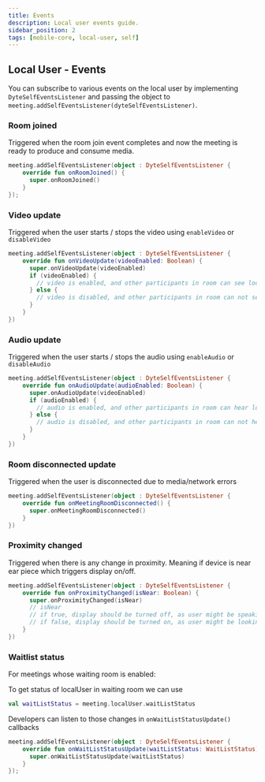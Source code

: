 ```yaml
---
title: Events
description: Local user events guide.
sidebar_position: 2
tags: [mobile-core, local-user, self]
---
```


## Local User - Events

You can subscribe to various events on the local user by implementing
`DyteSelfEventsListener` and passing the object to
`meeting.addSelfEventsListener(dyteSelfEventsListener)`.

### Room joined

Triggered when the room join event completes and now the meeting is ready to
produce and consume media.

```kotlin
meeting.addSelfEventsListener(object : DyteSelfEventsListener {
    override fun onRoomJoined() {
      super.onRoomJoined()
    }
});
```

### Video update

Triggered when the user starts / stops the video using `enableVideo` or
`disableVideo`

```kotlin
meeting.addSelfEventsListener(object : DyteSelfEventsListener {
    override fun onVideoUpdate(videoEnabled: Boolean) {
      super.onVideoUpdate(videoEnabled)
      if (videoEnabled) {
        // video is enabled, and other participants in room can see local user
      } else {
        // video is disabled, and other participants in room can not see local user.
      }
    }
})
```

### Audio update

Triggered when the user starts / stops the audio using `enableAudio` or
`disableAudio`

```kotlin
meeting.addSelfEventsListener(object : DyteSelfEventsListener {
    override fun onAudioUpdate(audioEnabled: Boolean) {
      super.onAudioUpdate(videoEnabled)
      if (audioEnabled) {
        // audio is enabled, and other participants in room can hear local user
      } else {
        // audio is disabled, and other participants in room can not hear local user.
      }
    }
})
```

### Room disconnected update

Triggered when the user is disconnected due to media/network errors

```kotlin
meeting.addSelfEventsListener(object : DyteSelfEventsListener {
    override fun onMeetingRoomDisconnected() {
      super.onMeetingRoomDisconnected()
    }
})
```

### Proximity changed

Triggered when there is any change in proximity. Meaning if device is near ear
piece which triggers display on/off.

```kotlin
meeting.addSelfEventsListener(object : DyteSelfEventsListener {
    override fun onProximityChanged(isNear: Boolean) {
      super.onProximityChanged(isNear)
      // isNear
      // if true, display should be turned off, as user might be speaking through earpiece
      // if false, display should be turned on, as user might be looking at display and listening through speaker/earphones.
    }
})
```

### Waitlist status

For meetings whose waiting room is enabled:

To get status of localUser in waiting room we can use

```kotlin
val waitListStatus = meeting.localUser.waitListStatus
```

Developers can listen to those changes in `onWaitListStatusUpdate()` callbacks

```kotlin
meeting.addSelfEventsListener(object : DyteSelfEventsListener {
    override fun onWaitListStatusUpdate(waitListStatus: WaitListStatus) {
      super.onWaitListStatusUpdate(waitListStatus)
    }
});
```
